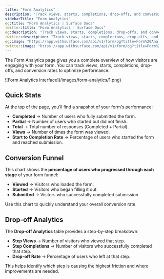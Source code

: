 ```yaml
---
title: "Form Analytics"
description: "Track views, starts, completions, drop-offs, and conversion rates to optimize form performance"
sidebarTitle: "Form Analytics"
og:title: "Form Analytics | Surface Docs"
twitter:title: "Form Analytics | Surface Docs"
og:description: "Track views, starts, completions, drop-offs, and conversion rates to optimize form performance"
twitter:description: "Track views, starts, completions, drop-offs, and conversion rates to optimize form performance"
og:image: "https://app.withsurface.com/api/v1/form/og?title=Form%20Analytics"
twitter:image: "https://app.withsurface.com/api/v1/form/og?title=Form%20Analytics"
---
```


The Form Analytics page gives you a complete overview of how visitors are engaging with your form. You can track views, starts, completions, drop-offs, and conversion rates to optimize performance.

<Frame>
![Form Analytics Interface](/images/form-analytics/1.png)
</Frame>

## Quick Stats

At the top of the page, you'll find a snapshot of your form's performance:

- **Completed** → Number of users who fully submitted the form.
- **Partial** → Number of users who started but did not finish.
- **Total** → Total number of responses (Completed + Partial).
- **Views** → Number of times the form was viewed.
- **Start to Completion Rate** → Percentage of users who started the form and reached submission.

## Conversion Funnel

This chart shows the **percentage of users who progressed through each stage** of your form funnel:

- **Viewed** → Visitors who loaded the form.
- **Started** → Visitors who began filling it out.
- **Submitted** → Visitors who successfully completed submission.

Use this chart to quickly understand your overall conversion rate.

## Drop-off Analytics

The **Drop-off Analytics** table provides a step-by-step breakdown:

- **Step Views** → Number of visitors who viewed that step.
- **Step Completions** → Number of visitors who successfully completed that step.
- **Drop-off Rate** → Percentage of users who left at that step.

This helps identify which step is causing the highest friction and where improvements are needed.
